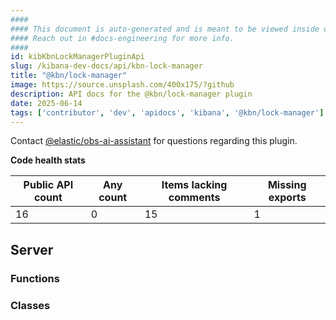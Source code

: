 ```yaml
---
####
#### This document is auto-generated and is meant to be viewed inside our experimental, new docs system.
#### Reach out in #docs-engineering for more info.
####
id: kibKbnLockManagerPluginApi
slug: /kibana-dev-docs/api/kbn-lock-manager
title: "@kbn/lock-manager"
image: https://source.unsplash.com/400x175/?github
description: API docs for the @kbn/lock-manager plugin
date: 2025-06-14
tags: ['contributor', 'dev', 'apidocs', 'kibana', '@kbn/lock-manager']
---
```




Contact [@elastic/obs-ai-assistant](https://github.com/orgs/elastic/teams/obs-ai-assistant) for questions regarding this plugin.

**Code health stats**

| Public API count  | Any count | Items lacking comments | Missing exports |
|-------------------|-----------|------------------------|-----------------|
| 16 | 0 | 15 | 1 |

## Server

### Functions
<DocDefinitionList data={kbnLockManagerObj.server.functions}/>

### Classes
<DocDefinitionList data={kbnLockManagerObj.server.classes}/>

